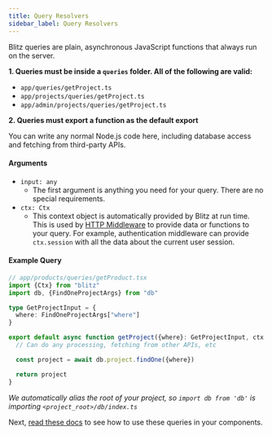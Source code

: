 ```yaml
---
title: Query Resolvers
sidebar_label: Query Resolvers
---
```


Blitz queries are plain, asynchronous JavaScript functions that always run on the server.

**1. Queries must be inside a `queries` folder. All of the following are valid:**

- `app/queries/getProject.ts`
- `app/projects/queries/getProject.ts`
- `app/admin/projects/queries/getProject.ts`

**2. Queries must export a function as the default export**

You can write any normal Node.js code here, including database access and fetching from third-party APIs.

#### Arguments

- `input: any`
  - The first argument is anything you need for your query. There are no special requirements.
- `ctx: Ctx`
  - This context object is automatically provided by Blitz at run time. This is used by [HTTP Middleware](./middleware) to provide data or functions to your query. For example, authentication middleware can provide `ctx.session` with all the data about the current user session.

#### Example Query

```ts
// app/products/queries/getProduct.tsx
import {Ctx} from "blitz"
import db, {FindOneProjectArgs} from "db"

type GetProjectInput = {
  where: FindOneProjectArgs["where"]
}

export default async function getProject({where}: GetProjectInput, ctx: Ctx) {
  // Can do any processing, fetching from other APIs, etc

  const project = await db.project.findOne({where})

  return project
}
```

_We automatically alias the root of your project, so `import db from 'db'` is importing `<project_root>/db/index.ts`_

Next, [read these docs](./query-usage) to see how to use these queries in your components.
